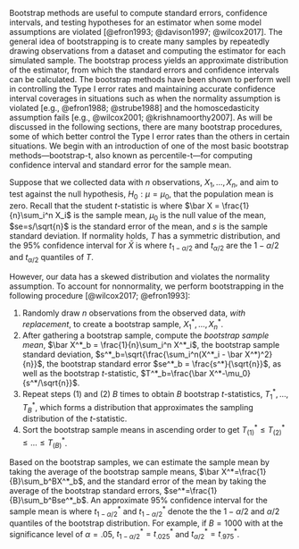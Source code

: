 Bootstrap methods are useful to compute standard errors, confidence intervals, and testing hypotheses for an estimator when some model assumptions are violated [@efron1993; @davison1997; @wilcox2017]. The general idea of bootstrapping is to create many samples by repeatedly drawing observations from a dataset and computing the estimator for each simulated sample. The bootstrap process yields an approximate distribution of the estimator, from which the standard errors and confidence intervals can be calculated. The bootstrap methods have been shown to perform well in controlling the Type I error rates and maintaining accurate confidence interval coverages in situations such as when the normality assumption is violated [e.g., @efron1988; @strube1988] and the homoscedasticity assumption fails [e.g., @wilcox2001; @krishnamoorthy2007]. As will be discussed in the following sections, there are many bootstrap procedures, some of which better control the Type I error rates than the others in certain situations. We begin with an introduction of one of the most basic bootstrap methods---bootstrap-t, also known as percentile-t---for computing confidence interval and standard error for the sample mean.

Suppose that we collected data with $n$ observations, $X_1, \dots, X_n$, and aim to test against the null hypothesis, $H_0: \mu=\mu_0$, that the population mean is zero. Recall that the student *t-*statistic is 
\begin{equation}
T = \frac{\bar X - \mu_0}{se}, 
\end{equation}
where $\bar X = \frac{1}{n}\sum_i^n X_i$ is the sample mean, $\mu_0$ is the null value of the mean, $se=s/\sqrt{n}$ is the standard error of the mean, and $s$ is the sample standard deviation. If normality holds, $T$ has a symmetric distribution, and the 95% confidence interval for $\bar X$ is 
\begin{equation}
[\bar X-t_{1-\alpha/2} se, \bar X - t_{\alpha/2} se],  
\end{equation}
where $t_{1-\alpha/2}$ and $t_{\alpha/2}$ are the $1-\alpha/2$ and $t_{\alpha/2}$ quantiles of $T$. 

However, our data has a skewed distribution and violates the normality assumption. To account for nonnormality, we perform bootstrapping in the following procedure [@wilcox2017; @efron1993]:

1. Randomly draw $n$ observations from the observed data, *with replacement*, to create a bootstrap sample, $X^*_1, \dots, X_n^*$. 
2. After gathering a bootstrap sample, compute the *bootstrap sample mean*, $\bar X^*_b = \frac{1}{n}\sum_i^n X^*_i$, the bootstrap sample standard deviation, $s^*_b=\sqrt{\frac{\sum_i^n(X^*_i - \bar X^*)^2}{n}}$, the bootstrap standard error $se^*_b = \frac{s^*}{\sqrt{n}}$, as well as the bootstrap *t-*statistic, $T^*_b=\frac{\bar X^*-\mu_0}{s^*/\sqrt{n}}$. 
3. Repeat steps (1) and (2) $B$ times to obtain $B$ bootstrap *t*-statistics, $T^*_1, \dots, T^*_B$, which forms a distribution that approximates the sampling distribution of the *t*-statistic. 
4. Sort the bootstrap sample means in ascending order to get $T^*_{(1)} \leq T^*_{(2)} \leq \dots \leq T^*_{(B)}$. 

Based on the bootstrap samples, we can estimate the sample mean by taking the average of the bootstrap sample means, $\bar X^*=\frac{1}{B}\sum_b^BX^*_b$, and the standard error of the mean by taking the average of the bootstrap standard errors, $se^*=\frac{1}{B}\sum_b^Bse^*_b$. An approximate 95% confidence interval for the sample mean is
\begin{equation}
[\bar X^* - t_{1-\alpha/2}^{*} se^{*}, \bar X^* - t_{\alpha/2}^{*} se^{*}]
\end{equation}
where $t^*_{1-\alpha/2}$ and $t^*_{1-\alpha/2}$ denote the the $1 - \alpha/2$ and $\alpha/2$ quantiles of the bootstrap distribution. For example, if $B=1000$ with at the significance level of $\alpha=.05$, $t^*_{1-\alpha/2}= t^*_{.025}$ and $t^*_{\alpha/2} = t^*_{.975}$.
